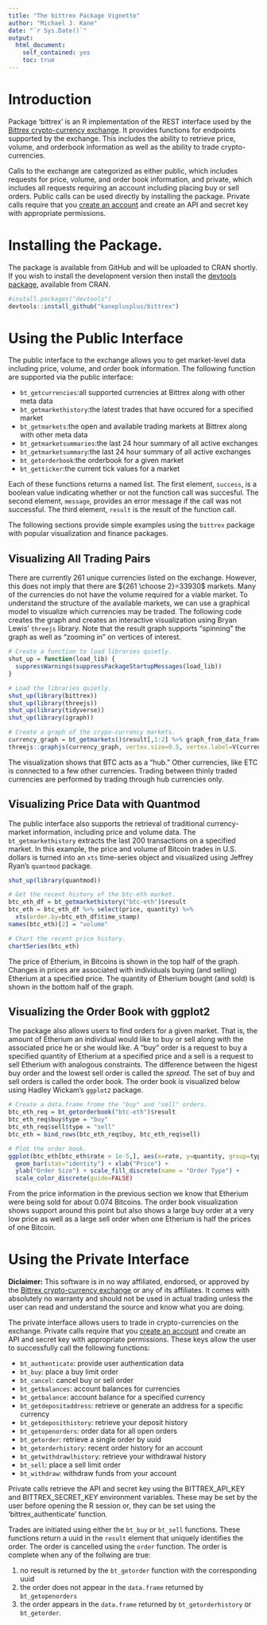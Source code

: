```yaml
---
title: "The bittrex Package Vignette"
author: "Michael J. Kane"
date: "`r Sys.Date()`"
output:
  html_document:
    self_contained: yes
    toc: true    
---
```

<!--
%\VignetteEngine{knitr::rmarkdown}
%\VignetteIndexEntry{The bittrex Package Vignette}
-->

# Introduction

Package 'bittrex' is an R implementation of the REST interface used by the
[Bittrex crypto-currency exchange](https://bittrex.com/). It provides
functions for endpoints supported by the exchange. This includes the
ability to retrieve price, volume, and orderbook information as well as
the ability to trade crypto-currencies.

Calls to the exchange are categorized as either public, which includes
requests for price, volume, and order book information, and private,
which includes all requests requiring an account including placing buy
or sell orders. Public calls can be used directly by installing the
package. Private calls require that you [create an
account](https://bittrex.com/account/Register) and create an API and secret key
with appropriate permissions.

# Installing the Package.

The package is available from GitHub and will be uploaded to CRAN
shortly. If you wish to install the development version then install the
[devtools package](https://CRAN.R-project.org/package=devtools), available
from CRAN.

```r
#install.packages("devtools")
devtools::install_github("kaneplusplus/bittrex")
```

# Using the Public Interface

The public interface to the exchange allows you to get market-level
data including price, volume, and order book information. The following function
are supported via the public interface:

- ```bt_getcurrencies```:all supported currencies at Bittrex along with other meta data
- ```bt_getmarkethistory```:the latest trades that have occured for a specified market
- ```bt_getmarkets```:the open and available trading markets at Bittrex along with other meta data
- ```bt_getmarketsummaries```:the last 24 hour summary of all active exchanges
- ```bt_getmarketsummary```:the last 24 hour summary of all active exchanges
- ```bt_getorderbook```:the orderbook for a given market
- ```bt_getticker```:the current tick values for a market

Each of these functions returns a named list. The first element, ```success```, is
a boolean value indicating whether or not the function call was succesful. The
second element, ```message```, provides an error message if the call was not successful.
The third element, ```result``` is the result of the function call.

The following sections provide simple examples using the ```bittrex``` package with
popular visualization and finance packages.

## Visualizing All Trading Pairs

There are currently 261 unique 
currencies listed on the exchange. However, this does not imply that there are ${261 \choose 2}=33930$ markets. Many of the currencies do not have the volume required for a viable market. To understand
the structure of the available markets, we can use a graphical model to visualize which currencies
may be traded. The following code creates the graph and creates an interactive visualization 
using Bryan Lewis' ```threejs``` library. Note that the result graph supports "spinning" the
graph as well as "zooming in" on vertices of interest.

```r
# Create a function to load libraries quietly.
shut_up = function(load_lib) {
  suppressWarnings(suppressPackageStartupMessages(load_lib))
}

# Load the libraries quietly.
shut_up(library(bittrex))
shut_up(library(threejs))
shut_up(library(tidyverse))
shut_up(library(igraph))

# Create a graph of the crypo-currency markets.
currency_graph = bt_getmarkets()$result[,1:2] %>% graph_from_data_frame 
threejs::graphjs(currency_graph, vertex.size=0.5, vertex.label=V(currency_graph)$name, edge.width=0.25)
```

The visualization shows that BTC acts as a "hub." Other currencies, like ETC is connected to a few 
other currencies. Trading between thinly traded currencies are performed by trading through hub currencies only.

## Visualizing Price Data with Quantmod

The public interface also supports the retrieval of traditional currency-market information,
including price and volume data. The ```bt_getmarkethistory``` extracts the last 
200 transactions on a specified market. In this example, the price and volume of Bitcoin
trades in U.S. dollars is turned into an ```xts``` time-series object and visualized 
using Jeffrey Ryan's ```quantmod``` package.

```r
shut_up(library(quantmod))

# Get the recent history of the btc-eth market.
btc_eth_df = bt_getmarkethistory("btc-eth")$result
btc_eth = btc_eth_df %>% select(price, quantity) %>% 
  xts(order.by=btc_eth_df$time_stamp)
names(btc_eth)[2] = "volume"

# Chart the recent price history.
chartSeries(btc_eth)
```

The price of Etherium, in Bitcoins is shown in the top half of the graph. Changes in prices are associated with individuals buying (and selling)
Etherium at a specified price. The quantity of Etherium bought (and sold) is shown in the bottom half of the graph.

## Visualizing the Order Book with ggplot2

The package also allows users to find orders for a given market. That is, the amount of Etherium an individual would like to buy or sell
along with the associated price he or she would like. A "buy" order is a request to buy a specified quantity of Etherium at a specified price
and a sell is a request to sell Etherium with analogous constraints. The difference between the higest buy order and the lowest sell order
is called the *spread*. The set of buy and sell orders is called the order book. The order book is visualized below using Hadley Wickam's
```ggplot2``` package.

```r
# Create a data.frame frome the "buy" and "sell" orders.
btc_eth_req = bt_getorderbook("btc-eth")$result
btc_eth_req$buy$type = "buy"
btc_eth_req$sell$type = "sell"
btc_eth = bind_rows(btc_eth_req$buy, btc_eth_req$sell)

# Plot the order book.
ggplot(btc_eth[btc_eth$rate > 1e-5,], aes(x=rate, y=quantity, group=type, color=type, fill=type)) + 
  geom_bar(stat="identity") + xlab("Price") +
  ylab("Order Size") + scale_fill_discrete(name = "Order Type") + 
  scale_color_discrete(guide=FALSE)
```

From the price information in the previous section we know that Etherium were being sold for about 0.074 Bitcoins. The order book visualization shows support around this point but also shows a large buy order at a very low price as well as a large sell order
when one Etherium is half the prices of one Bitcoin.

# Using the Private Interface 

__Diclaimer:__ This software is in no way affiliated, endorsed, or 
approved by the [Bittrex crypto-currency exchange](https://bittrex.com/) or any of its affiliates. It comes with absolutely no warranty and 
should not be used in actual trading unless the user can read and understand the source and know what you are doing.

The private interface allows users to trade in crypto-currencies on the exchange. 
Private calls require that you [create an
account](https://bittrex.com/account/Register) and create an API and secret key
with appropriate permissions. These keys allow the user to successfully call the following functions:

- ```bt_authenticate```: provide user authentication data
- ```bt_buy```: place a buy limit order
- ```bt_cancel```: cancel buy or sell order
- ```bt_getbalances```: account balances for currencies
- ```bt_getbalance```: account balance for a specified currency
- ```bt_getdepositaddress```: retrieve or generate an address for a specific currency
- ```bt_getdeposithistory```: retrieve your deposit history
- ```bt_getopenorders```: order data for all open orders
- ```bt_getorder```: retrieve a single order by uuid
- ```bt_getorderhistory```: recent order history for an account 
- ```bt_getwithdrawlhistory```: retrieve your withdrawal history
- ```bt_sell```: place a sell limit order
- ```bt_withdraw```: withdraw funds from your account

Private calls retrieve the API and secret key using the BITTREX\_API\_KEY
and BITTREX\_SECRET\_KEY environment variables. These may be set by the
user before opening the R session or, they can be set using the
'bittrex\_authenticate' function.

Trades are initiated using either the ```bt_buy``` or ```bt_sell``` functions. These functions return
a uuid in the ```result``` element that uniquely identifies the order. The order is cancelled using the
```order``` function. The order is complete when any of the follwing are true:

1. no result is returned by the ```bt_getorder``` function with the corresponding uuid
2. the order does not appear in the ```data.frame``` returned by ```bt_getopenorders```
3. the order appears in the ```data.frame``` returned by ```bt_getorderhistory``` or ```bt_getorder```.
